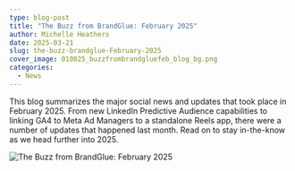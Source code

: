 ```yaml
---
type: blog-post
title: "The Buzz from BrandGlue: February 2025"
author: Michelle Heathers
date: 2025-03-21
slug: the-buzz-brandglue-February-2025
cover_image: 010825_buzzfrombrandgluefeb_blog_bg.png
categories:
  - News
---
```

This blog summarizes the major social news and updates that took place in February 2025. From new LinkedIn Predictive Audience capabilities to linking GA4 to Meta Ad Managers to a standalone Reels app, there were a number of updates that happened last month. Read on to stay in-the-know as we head further into 2025.

![The Buzz from BrandGlue: February 2025](010825_buzzfrombrandgluefeb_blog_bg.png)